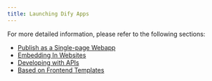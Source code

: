 ```yaml
---
title: Launching Dify Apps
---
```



For more detailed information, please refer to the following sections:

- [Publish as a Single-page Webapp](/en/launch-your-webapp-quickly/)
- [Embedding In Websites](/en/embedding-in-websites)
- [Developing with APIs](/en/developing-with-apis)
- [Based on Frontend Templates](/en/based-on-frontend-templates)